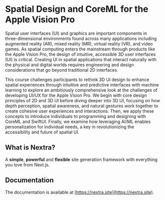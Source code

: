# Spatial Design and CoreML for the Apple Vision Pro
 
Spatial user interfaces (UI) and graphics are important components in three-dimensional environments found across many applications including augmented reality (AR), mixed reality (MR), virtual reality (VR), and video games. As spatial computing enters the mainstream through products like the Apple Vision Pro, the design of intuitive, accessible 3D user interfaces (UI) is critical. Creating UI in spatial applications that interact naturally with the physical and digital worlds requires engineering and design considerations that go beyond traditional 2D interfaces.

This course challenges participants to rethink 3D UI design to enhance spatial experiences through intuitive and predictive interfaces with machine learning to explore an ambitiously comprehensive look at the challenges of developing UI/UX for the Apple Vision Pro. We begin with core design principles of 2D and 3D UI before diving deeper into 3D UI, focusing on how depth perception, spatial awareness, and natural gestures work together to create cohesive user experiences and interactions. Then, we apply these concepts to introduce individuals to programming and designing with CoreML and SwiftUI. Finally, we examine how leveraging AI/ML enables personalization for individual needs, a key in revolutionizing the accessibility and future of spatial UI.

## What is Nextra?

A **simple**, **powerful** and **flexible** site generation framework with everything you love from Next.js.

## Documentation

The documentation is available at [https://nextra.site](https://nextra.site).

